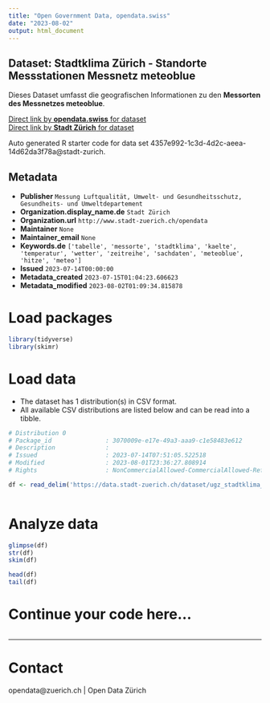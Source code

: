 ```yaml
---
title: "Open Government Data, opendata.swiss"
date: "2023-08-02"
output: html_document
---
```


## Dataset: Stadtklima Zürich - Standorte Messstationen Messnetz meteoblue


Dieses Dataset umfasst die geografischen Informationen zu den **Messorten des Messnetzes meteoblue**.


[Direct link by **opendata.swiss** for dataset](https://opendata.swiss/de/dataset/stadtklima-zurich-standorte-messstationen-messnetz-meteoblue)<br>
[Direct link by **Stadt Zürich** for dataset](https://data.stadt-zuerich.ch/dataset/ugz_stadtklima_zuerich_messorte_messnetz_meteoblue)

Auto generated R starter code for data set 4357e992-1c3d-4d2c-aeea-14d62da3f78a@stadt-zurich.

## Metadata

- **Publisher** `Messung Luftqualität, Umwelt- und Gesundheitsschutz, Gesundheits- und Umweltdepartement`
- **Organization.display_name.de** `Stadt Zürich`
- **Organization.url** `http://www.stadt-zuerich.ch/opendata`
- **Maintainer** `None`
- **Maintainer_email** `None`
- **Keywords.de** `['tabelle', 'messorte', 'stadtklima', 'kaelte', 'temperatur', 'wetter', 'zeitreihe', 'sachdaten', 'meteoblue', 'hitze', 'meteo']`
- **Issued** `2023-07-14T00:00:00`
- **Metadata_created** `2023-07-15T01:04:23.606623`
- **Metadata_modified** `2023-08-02T01:09:34.815878`


# Load packages

```r

library(tidyverse)
library(skimr)

```

# Load data

-   The dataset has 1 distribution(s) in CSV format.
-   All available CSV distributions are listed below and can be read into a tibble.

```r

# Distribution 0
# Package_id               : 3070009e-e17e-49a3-aaa9-c1e58483e612
# Description              : 
# Issued                   : 2023-07-14T07:51:05.522518
# Modified                 : 2023-08-01T23:36:27.808914
# Rights                   : NonCommercialAllowed-CommercialAllowed-ReferenceNotRequired

df <- read_delim('https://data.stadt-zuerich.ch/dataset/ugz_stadtklima_zuerich_messorte_messnetz_meteoblue/download/ugz_stadtklima_zuerich_messorte_messnetz_meteoblue.csv')



```

# Analyze data

```r

glimpse(df)
str(df)
skim(df)

head(df)
tail(df)

```

# Continue your code here...

```r

```

------------------------------------------------------------------------

# Contact

opendata@zuerich.ch | Open Data Zürich
